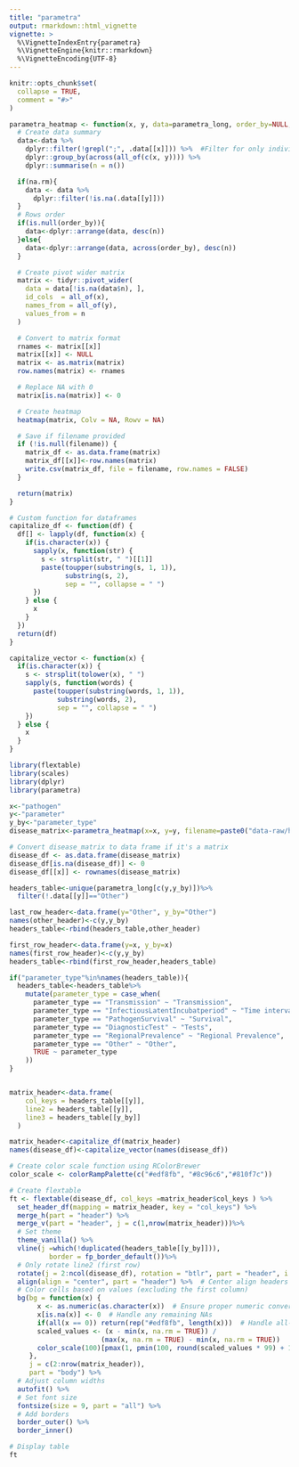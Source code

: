```yaml
---
title: "parametra"
output: rmarkdown::html_vignette
vignette: >
  %\VignetteIndexEntry{parametra}
  %\VignetteEngine{knitr::rmarkdown}
  %\VignetteEncoding{UTF-8}
---
```


```r
knitr::opts_chunk$set(
  collapse = TRUE,
  comment = "#>"
)
```

```r
parametra_heatmap <- function(x, y, data=parametra_long, order_by=NULL, filename = NULL, na.rm=FALSE) {
  # Create data summary
  data<-data %>%
    dplyr::filter(!grepl(";", .data[[x]])) %>%  #Filter for only individual items
    dplyr::group_by(across(all_of(c(x, y)))) %>%
    dplyr::summarise(n = n())

  if(na.rm){
    data <- data %>%
      dplyr::filter(!is.na(.data[[y]]))
  }
  # Rows order
  if(is.null(order_by)){
    data<-dplyr::arrange(data, desc(n))
  }else{
    data<-dplyr::arrange(data, across(order_by), desc(n))
  }

  # Create pivot wider matrix
  matrix <- tidyr::pivot_wider(
    data = data[!is.na(data$n), ],
    id_cols  = all_of(x),
    names_from = all_of(y),
    values_from = n
  )

  # Convert to matrix format
  rnames <- matrix[[x]]
  matrix[[x]] <- NULL
  matrix <- as.matrix(matrix)
  row.names(matrix) <- rnames

  # Replace NA with 0
  matrix[is.na(matrix)] <- 0

  # Create heatmap
  heatmap(matrix, Colv = NA, Rowv = NA)

  # Save if filename provided
  if (!is.null(filename)) {
    matrix_df <- as.data.frame(matrix)
    matrix_df[[x]]<-row.names(matrix)
    write.csv(matrix_df, file = filename, row.names = FALSE)
  }

  return(matrix)
}

# Custom function for dataframes
capitalize_df <- function(df) {
  df[] <- lapply(df, function(x) {
    if(is.character(x)) {
      sapply(x, function(str) {
        s <- strsplit(str, " ")[[1]]
        paste(toupper(substring(s, 1, 1)), 
              substring(s, 2),
              sep = "", collapse = " ")
      })
    } else {
      x
    }
  })
  return(df)
}

capitalize_vector <- function(x) {
  if(is.character(x)) {
    s <- strsplit(tolower(x), " ")
    sapply(s, function(words) {
      paste(toupper(substring(words, 1, 1)), 
            substring(words, 2),
            sep = "", collapse = " ")
    })
  } else {
    x
  }
}
```

```r
library(flextable)
library(scales)
library(dplyr)
library(parametra)
```

```r
x<-"pathogen"
y<-"parameter"
y_by<-"parameter_type"
disease_matrix<-parametra_heatmap(x=x, y=y, filename=paste0("data-raw/heatmaps/",x,"_",y,".csv"))

# Convert disease_matrix to data frame if it's a matrix
disease_df <- as.data.frame(disease_matrix)
disease_df[is.na(disease_df)] <- 0
disease_df[[x]] <- rownames(disease_matrix)

headers_table<-unique(parametra_long[c(y,y_by)])%>%
  filter(!.data[[y]]=="Other")

last_row_header<-data.frame(y="Other", y_by="Other")
names(other_header)<-c(y,y_by)
headers_table<-rbind(headers_table,other_header)

first_row_header<-data.frame(y=x, y_by=x)
names(first_row_header)<-c(y,y_by)
headers_table<-rbind(first_row_header,headers_table)

if("parameter_type"%in%names(headers_table)){
  headers_table<-headers_table%>%
    mutate(parameter_type = case_when(
      parameter_type == "Transmission" ~ "Transmission",
      parameter_type == "InfectiousLatentIncubatperiod" ~ "Time intervals",
      parameter_type == "PathogenSurvival" ~ "Survival",
      parameter_type == "DiagnosticTest" ~ "Tests",
      parameter_type == "RegionalPrevalence" ~ "Regional Prevalence",
      parameter_type == "Other" ~ "Other",
      TRUE ~ parameter_type
    ))
}


matrix_header<-data.frame(
    col_keys = headers_table[[y]],
    line2 = headers_table[[y]],
    line3 = headers_table[[y_by]]
  )

matrix_header<-capitalize_df(matrix_header)
names(disease_df)<-capitalize_vector(names(disease_df))

# Create color scale function using RColorBrewer
color_scale <- colorRampPalette(c("#edf8fb", "#8c96c6","#810f7c"))

# Create flextable
ft <- flextable(disease_df, col_keys =matrix_header$col_keys ) %>%
  set_header_df(mapping = matrix_header, key = "col_keys") %>% 
  merge_h(part = "header") %>% 
  merge_v(part = "header", j = c(1,nrow(matrix_header)))%>% 
  # Set theme
  theme_vanilla() %>%
  vline(j =which(!duplicated(headers_table[[y_by]])),
          border = fp_border_default())%>% 
  # Only rotate line2 (first row)
  rotate(j = 2:ncol(disease_df), rotation = "btlr", part = "header", i = 1) %>%
  align(align = "center", part = "header") %>%  # Center align headers
  # Color cells based on values (excluding the first column)
  bg(bg = function(x) {
       x <- as.numeric(as.character(x))  # Ensure proper numeric conversion
       x[is.na(x)] <- 0  # Handle any remaining NAs
       if(all(x == 0)) return(rep("#edf8fb", length(x)))  # Handle all-zero case
       scaled_values <- (x - min(x, na.rm = TRUE)) / 
                       (max(x, na.rm = TRUE) - min(x, na.rm = TRUE))
       color_scale(100)[pmax(1, pmin(100, round(scaled_values * 99) + 1))]
     },
     j = c(2:nrow(matrix_header)),
     part = "body") %>%
  # Adjust column widths
  autofit() %>%
  # Set font size
  fontsize(size = 9, part = "all") %>%
  # Add borders
  border_outer() %>%
  border_inner()

# Display table
ft
```

